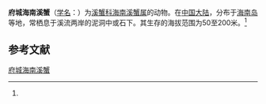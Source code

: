 {{Speciesbox
| name = 府城海南溪蟹
| status = 
| status_system = 
| image = 
| genus = Hainanpotamon
| species = fuchengense
| authority = (Dai, 1995)<ref name='id12117'>{{cite web| url =http://www.bioinfo.cn/db05/BjdwSpecies.php?action=view&id=12117| title =府城海南溪蟹| work =《中国动物物种编目数据库》| publisher =中国科学院微生物研究所| author =中国科学院动物研究所| accessdate =2009-04-28| deadurl =yes| archiveurl =https://web.archive.org/web/20160305033604/http://www.bioinfo.cn/db05/BjdwSpecies.php?action=view&id=12117| archivedate =2016-03-05}}</ref>
}}

'''府城海南溪蟹'''（[[学名|学名]]：{{lang|la|''Hainanpotamon fuchengense''}}）为[[溪蟹科|溪蟹科]][[海南溪蟹属|海南溪蟹属]]的动物。在[[中国大陆|中国大陆]]，分布于[[海南岛|海南岛]]等地，常栖息于溪流两岸的泥洞中或石下。其生存的海拔范围为50至200米。<ref name='id12117'/>

== 参考文献 ==
{{reflist}}

{{Wikispecies|Hainanpotamon fuchengense}}
{{Taxonbar|from=Q13651036}}

[[Category:海南溪蟹属|府城海南溪蟹]]


{{螃蟹小作品}}